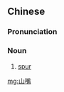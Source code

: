 ==Chinese==
{{zh-forms}}

===Pronunciation===
{{zh-pron
|m=shānzuǐ
|c=saan1 zeoi2
|cat=n
}}

===Noun===
{{zh-noun}}

# [[spur]]

{{zh-cat|Geology}}

[[mg:山嘴]]